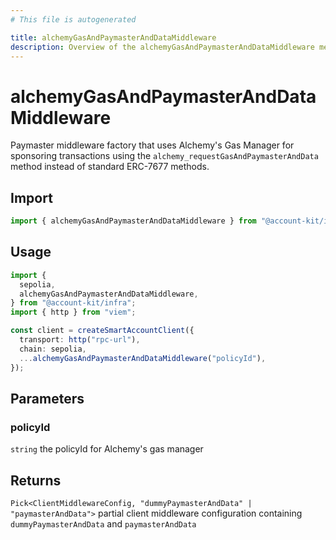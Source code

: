 ```yaml
---
# This file is autogenerated

title: alchemyGasAndPaymasterAndDataMiddleware
description: Overview of the alchemyGasAndPaymasterAndDataMiddleware method
---
```


# alchemyGasAndPaymasterAndDataMiddleware

Paymaster middleware factory that uses Alchemy's Gas Manager for sponsoring transactions using
the `alchemy_requestGasAndPaymasterAndData` method instead of standard ERC-7677 methods.

## Import

```ts
import { alchemyGasAndPaymasterAndDataMiddleware } from "@account-kit/infra";
```

## Usage

```ts
import {
  sepolia,
  alchemyGasAndPaymasterAndDataMiddleware,
} from "@account-kit/infra";
import { http } from "viem";

const client = createSmartAccountClient({
  transport: http("rpc-url"),
  chain: sepolia,
  ...alchemyGasAndPaymasterAndDataMiddleware("policyId"),
});
```

## Parameters

### policyId

`string`
the policyId for Alchemy's gas manager

## Returns

`Pick<ClientMiddlewareConfig, "dummyPaymasterAndData" | "paymasterAndData">`
partial client middleware configuration containing `dummyPaymasterAndData` and `paymasterAndData`
